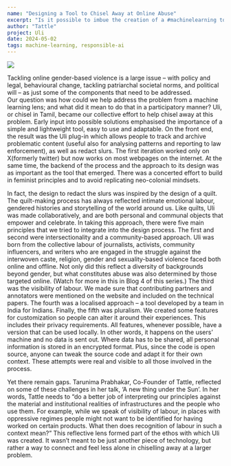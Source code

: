 ```yaml
---
name: "Designing a Tool to Chisel Away at Online Abuse"
excerpt: "Is it possible to imbue the creation of a #machinelearning tool with principles? That was our intent with Uli."
author: "Tattle"
project: Uli
date: 2024-05-02
tags: machine-learning, responsible-ai
---
```


![](/products/HeroIllustration.gif)

Tackling online gender-based violence is a large issue – with policy and legal, behavioural change, tackling patriarchal societal norms, and political will – as just some of the components that need to be addressed.  
Our question was how could we help address the problem from a machine learning lens; and what did it mean to do that in a participatory manner? 
Uli, or chisel in Tamil, became our collective effort to help chisel away at this problem. Early input into possible solutions emphasised the importance of a simple and lightweight tool, easy to use and adaptable. 
On the front end, the result was the Uli plug-in which allows people to track and archive problematic content (useful also for analysing patterns and reporting to law enforcement), as well as redact slurs. The first iteration worked only on X(formerly twitter) but now works on most webpages on the internet.
At the same time, the backend of the process and the approach to its design was as important as the tool that emerged. There was a concerted effort to build in feminist principles and to avoid replicating neo-colonial mindsets. 

In fact, the design to redact the slurs was inspired by the design of a quilt. The quilt-making process has always reflected intimate emotional labour, gendered histories and storytelling of the world around us. Like quilts, Uli was made collaboratively, and are both personal and communal objects that empower and celebrate.
In taking this approach, there were five main principles that we tried to integrate into the design process. 
The first and second were intersectionality and a community-based approach. Uli was born from the collective labour of journalists, activists, community influencers, and writers who are engaged in the struggle against the interwoven caste, religion, gender and sexuality-based violence faced both online and offline. Not only did this reflect a diversity of backgrounds beyond gender, but what constitutes abuse was also determined by those targeted online. (Watch for more in this in Blog 4 of this series.)
The third was the visibility of labour. We made sure that contributing partners and annotators were mentioned on the website and included on the technical papers. 
The fourth was a localised approach – a tool developed by a team in India for Indians. 
Finally, the fifth was pluralism. We created some features for customization so people can alter it around their experiences. This includes their privacy requirements. All features, whenever possible, have a version that can be used locally. In other words, it happens on the users’ machine and no data is sent out. Where data has to be shared, all personal information is stored in an encrypted format. Plus, since the code is open source, anyone can tweak the source code and adapt it for their own context. 
These attempts were real and visible to all those involved in the process. 

Yet there remain gaps. Tarunima Prabhakar, Co-Founder of Tattle, reflected on some of these challenges in her talk, ‘A new thing under the Sun’. In her words, Tattle needs to “do a better job of interpreting our principles against the material and institutional realities of infrastructures and the people who use them. For example, while we speak of visibility of labour, in places with oppressive regimes people might not want to be identified for having worked on certain products. What then does recognition of labour in such a context mean?”
This reflective lens formed part of the ethos with which Uli was created. It wasn’t meant to be just another piece of technology, but rather a way to connect and feel less alone in chiselling away at a larger problem. 
